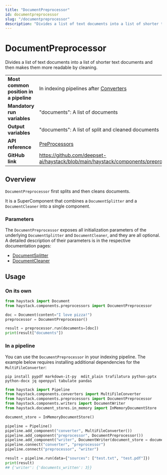 ```yaml
---
title: "DocumentPreprocessor"
id: documentpreprocessor
slug: "/documentpreprocessor"
description: "Divides a list of text documents into a list of shorter text documents and then makes them more readable by cleaning."
---
```


# DocumentPreprocessor

Divides a list of text documents into a list of shorter text documents and then makes them more readable by cleaning.

|  |  |
| --- | --- |
| **Most common position in a pipeline** | In indexing pipelines after [Converters](../converters.mdx)                                                    |
| **Mandatory run variables**            | "documents": A list of documents                                                                              |
| **Output variables**                   | "documents": A list of split and cleaned documents                                                            |
| **API reference**                      | [PreProcessors](/reference/preprocessors-api)                                                                        |
| **GitHub link**                        | https://github.com/deepset-ai/haystack/blob/main/haystack/components/preprocessors/document_preprocessor.py |

## Overview

`DocumentPreprocessor` first splits and then cleans documents.

It is a SuperComponent that combines a `DocumentSplitter` and a `DocumentCleaner` into a single component.

### Parameters

The `DocumentPreprocessor` exposes all initialization parameters of the underlying `DocumentSplitter` and `DocumentCleaner`, and they are all optional. A detailed description of their parameters is in the respective documentation pages:

- [DocumentSplitter](documentsplitter.mdx)
- [DocumentCleaner](documentcleaner.mdx)

## Usage

### On its own

```python
from haystack import Document
from haystack.components.preprocessors import DocumentPreprocessor

doc = Document(content="I love pizza!")
preprocessor = DocumentPreprocessor()

result = preprocessor.run(documents=[doc])
print(result["documents"])
```

### In a pipeline

You can use the `DocumentPreprocessor` in your indexing pipeline. The example below requires installing additional dependencies for the `MultiFileConverter`:

```shell
pip install pypdf markdown-it-py  mdit_plain trafilatura python-pptx python-docx jq openpyxl tabulate pandas
```

```python
from haystack import Pipeline
from haystack.components.converters import MultiFileConverter
from haystack.components.preprocessors import DocumentPreprocessor
from haystack.components.writers import DocumentWriter
from haystack.document_stores.in_memory import InMemoryDocumentStore

document_store = InMemoryDocumentStore()

pipeline = Pipeline()
pipeline.add_component("converter", MultiFileConverter())
pipeline.add_component("preprocessor", DocumentPreprocessor())
pipeline.add_component("writer", DocumentWriter(document_store = document_store))
pipeline.connect("converter", "preprocessor")
pipeline.connect("preprocessor", "writer")

result = pipeline.run(data={"sources": ["test.txt", "test.pdf"]})
print(result)
## {'writer': {'documents_written': 3}}
```
